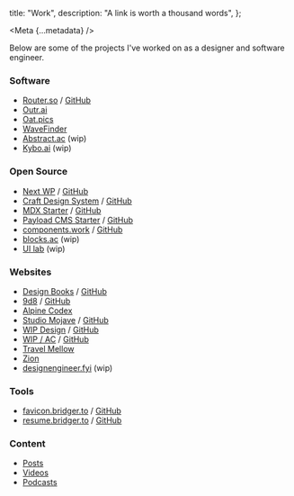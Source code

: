 
  title: "Work",
  description: "A link is worth a thousand words",
};

<Meta {...metadata} />

<PostWrapper>

Below are some of the projects I've worked on as a designer and software engineer.

### Software

- [Router.so](https://router.so) / [GitHub](https://github.com/routerso/router)
- [Outr.ai](https://outr.ai)
- [Oat.pics](https://oat.pics)
- [WaveFinder](https://wavefinder.io)
- [Abstract.ac](https://abstract.ac) (wip)
- [Kybo.ai](https://kybo.ai) (wip)

### Open Source

- [Next WP](https://next-wp.com) / [GitHub](https://github.com/9d8dev/next-wp)
- [Craft Design System](https://craft-ds.com) / [GitHub](https://github.com/brijr/craft)
- [MDX Starter](https://mdx.bridger.to) / [GitHub](https://github.com/brijr/mdx)
- [Payload CMS Starter](https://pay.9d8.dev) / [GitHub](https://github.com/9d8dev/pay)
- [components.work](https://components.work) / [GitHub](https://github.com/brijr/components)
- [blocks.ac](https://blocks.ac) (wip)
- [UI lab](https://uilab.uk/) (wip)

### Websites

- [Design Books](https://designbooks.org) / [GitHub](https://github.com/brijr/designbooks)
- [9d8](https://9d8.dev) / [GitHub](https://github.com/9d8dev/home)
- [Alpine Codex](https://alpinecodex.com)
- [Studio Mojave](https://studiomojave.com/) / [GitHub](https://github.com/brijr/mojave)
- [WIP Design](https://wipdes.com) / [GitHub](https://github.com/brijr/wipdes)
- [WIP / AC](https://wip.ac) / [GitHub](https://github.com/brijr/wip)
- [Travel Mellow](https://travelmellow.com)
- [Zion](https://www.zion.surf/)
- [designengineer.fyi](https://designengineer.fyi/) (wip)

### Tools

- [favicon.bridger.to](https://favicon.bridger.to) / [GitHub](https://github.com/brijr/favicon)
- [resume.bridger.to](https://resume.bridger.to) / [GitHub](https://github.com/brijr/resume)

### Content

- [Posts](/posts)
- [Videos](https://youtube.com/@bridgertower)
- [Podcasts](https://youtube.com/@asapeng)

</PostWrapper>
